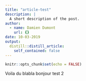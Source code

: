 ```yaml
---
title: "article-test"
description: |
  A short description of the post.
author:
  - name: Damien Dumont
    url: {}
date: 10-03-2019
output:
  distill::distill_article:
    self_contained: false
---
```


```r
knitr::opts_chunk$set(echo = FALSE)
```

Voila du blabla bonjour test 2


